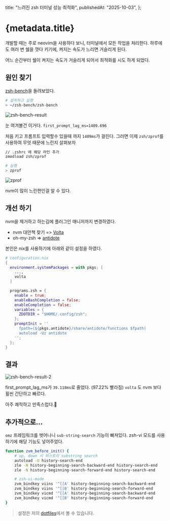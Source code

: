  title: "느려진 zsh 터미널 성능 최적화",
  publishedAt: "2025-10-03",
};

# {metadata.title}

개발할 때는 주로 neovim을 사용하다 보니, 터미널에서 모든 작업을 처리한다.
하루에도 여러 변 쉘을 껏다 키기에, 켜지는 속도가 느리면 거슬리게 된다.

어느 순간부터 쉘이 켜지는 속도가 거슬리게 되어서 최적화를 시도 하게 되었다.

## 원인 찾기

[zsh-bench](https://github.com/romkatv/zsh-bench)을 돌려보았다.
```sh
# 설치하고 실행
> ~/zsh-bench/zsh-bench
```

![zsh-bench-result](/zsh-performance-update/zsh-bench.png)

눈 여겨볼건 이거다. `first_prompt_lag_ms=1409.696`

처음 키고 프롬프트 입력할수 있을때 까지 `1409ms`가 걸린다.
그러면 이제 `zsh/zprof`를 사용하여 무엇 때문에 느린지 살펴보자

```sh
// .zshrc 에 해당 라인 추가
zmodload zsh/zprof
```

```sh
# 실행
> zprof
```


![zprof](/zsh-performance-update/zprof.png)

nvm이 많이 느린편인걸 알 수 있다.

## 개선 하기

nvm을 제거하고 하는김에 플러그인 매니저까지 변경하였다.

- nvm 대안책 찾기 => [Volta](https://volta.sh/)
- oh-my-zsh => [antidote](https://github.com/mattmc3/antidote)

본인은 nix를 사용하기에 아래와 같이 설정을 하였다.

```nix
# configuration.nix
{
  environment.systemPackages = with pkgs; [
    ...,
    volta
  ]

  programs.zsh = {
    enable = true;
    enableBashCompletion = false;
    enableCompletion = false;
    variables = {
      ZDOTDIR = "$HOME/.config/zsh";
    };
    promptInit = ''
      fpath=(${pkgs.antidote}/share/antidote/functions $fpath)
      autoload -Uz antidote
    '';
  };
}
```

## 결과

![zsh-bench-result-2](/zsh-performance-update/result2.png)

first_prompt_lag_ms가 `39.118ms`로 줄었다. (97.22% 빨라짐)
`volta` 도 nvm 보다 휠씬 간단하고 빠르다.

아주 쾌적하고 만족스럽다.🙂

## 추가적으로...

`omz` 프레임워크를 벗어나니 `sub-string-search` 기능이 빠져있다.
zsh-vi 모드를 사용하기에 해당 기능도 넣어주었다.

```bash
function zvm_before_init() {
    # up, down 시 히스토리 substring search
    autoload -U history-search-end
    zle -N history-beginning-search-backward-end history-search-end
    zle -N history-beginning-search-forward-end history-search-end

    # zsh-vi-mode
    zvm_bindkey viins '^[[A' history-beginning-search-backward-end
    zvm_bindkey viins '^[[B' history-beginning-search-forward-end
    zvm_bindkey vicmd '^[[A' history-beginning-search-backward-end
    zvm_bindkey vicmd '^[[B' history-beginning-search-forward-end
}
```


> 설정은 저의 [dotfiles](https://github.com/Yanguk/dotfiles)에서 볼 수 있습니다.
